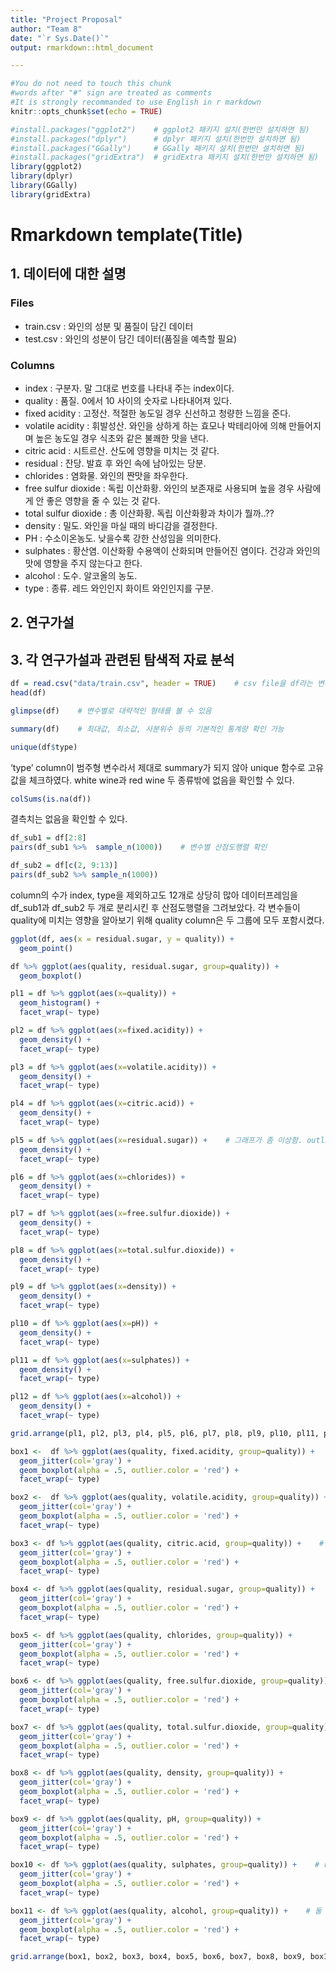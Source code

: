 ---
title: "Project Proposal"
author: "Team 8"
date: "`r Sys.Date()`"
output: rmarkdown::html_document

---

```{r setup, include = FALSE}
#You do not need to touch this chunk
#words after "#" sign are treated as comments
#It is strongly recommanded to use English in r markdown
knitr::opts_chunk$set(echo = TRUE)
```

```{r}
#install.packages("ggplot2")    # ggplot2 패키지 설치(한번만 설치하면 됨)
#install.packages("dplyr")      # dplyr 패키지 설치(한번만 설치하면 됨)
#install.packages("GGally")     # GGally 패키지 설치(한번만 설치하면 됨)
#install.packages("gridExtra")  # gridExtra 패키지 설치(한번만 설치하면 됨)
library(ggplot2)
library(dplyr)
library(GGally)
library(gridExtra)
```


# Rmarkdown template(Title)


## 1. 데이터에 대한 설명

### Files

- train.csv : 와인의 성분 및 품질이 담긴 데이터
- test.csv : 와인의 성분이 담긴 데이터(품질을 예측할 필요)


### Columns

- index : 구분자. 말 그대로 번호를 나타내 주는 index이다.
- quality : 품질. 0에서 10 사이의 숫자로 나타내어져 있다.
- fixed acidity : 고정산. 적절한 농도일 경우 신선하고 청량한 느낌을 준다.
- volatile acidity : 휘발성산. 와인을 상하게 하는 효모나 박테리아에 의해 만들어지며 높은 농도일 경우 식초와 같은 불쾌한 맛을 낸다.
- citric acid : 시트르산. 산도에 영향을 미치는 것 같다.
- residual : 잔당. 발효 후 와인 속에 남아있는 당분.
- chlorides : 염화물. 와인의 짠맛을 좌우한다.
- free sulfur dioxide : 독립 이산화황. 와인의 보존재로 사용되며 높을 경우 사람에게 안 좋은 영향을 줄 수 있는 것 같다.
- total sulfur dioxide : 총 이산화황. 독립 이산화황과 차이가 뭘까..??
- density : 밀도. 와인을 마실 때의 바디감을 결정한다.
- PH : 수소이온농도. 낮을수록 강한 산성임을 의미한다.
- sulphates : 황산염. 이산화황 수용액이 산화되며 만들어진 염이다. 건강과 와인의 맛에 영향을 주지 않는다고 한다.
- alcohol : 도수. 알코올의 농도.
- type : 종류. 레드 와인인지 화이트 와인인지를 구분.


## 2. 연구가설


## 3. 각 연구가설과 관련된 탐색적 자료 분석

```{r}
df = read.csv("data/train.csv", header = TRUE)    # csv file을 df라는 변수에 저장
head(df)
```

```{r}
glimpse(df)    # 변수별로 대략적인 형태를 볼 수 있음
```

```{r}
summary(df)    # 최대값, 최소값, 사분위수 등의 기본적인 통계량 확인 가능
```
```{r}
unique(df$type)
```
'type' column이 범주형 변수라서 제대로 summary가 되지 않아 unique 함수로 고유값을 체크하였다. white wine과 red wine 두 종류밖에 없음을 확인할 수 있다.

```{r}
colSums(is.na(df))
```

결측치는 없음을 확인할 수 있다.

```{r}
df_sub1 = df[2:8]
pairs(df_sub1 %>%  sample_n(1000))    # 변수별 산점도행렬 확인
```
```{r}
df_sub2 = df[c(2, 9:13)]
pairs(df_sub2 %>% sample_n(1000))
```
column의 수가 index, type을 제외하고도 12개로 상당히 많아 데이터프레임을 df_sub1과 df_sub2 두 개로 분리시킨 후 산점도행렬을 그려보았다. 각 변수들이 quality에 미치는 영향을 알아보기 위해 quality column은 두 그룹에 모두 포함시켰다.



```{r}
ggplot(df, aes(x = residual.sugar, y = quality)) +
  geom_point()
```

```{r}
df %>% ggplot(aes(quality, residual.sugar, group=quality)) +
  geom_boxplot()
```



```{r fig.width = 10, fig.height=7}


pl1 = df %>% ggplot(aes(x=quality)) +
  geom_histogram() +
  facet_wrap(~ type)

pl2 = df %>% ggplot(aes(x=fixed.acidity)) +
  geom_density() +
  facet_wrap(~ type)

pl3 = df %>% ggplot(aes(x=volatile.acidity)) +
  geom_density() +
  facet_wrap(~ type)

pl4 = df %>% ggplot(aes(x=citric.acid)) +
  geom_density() +
  facet_wrap(~ type)

pl5 = df %>% ggplot(aes(x=residual.sugar)) +    # 그래프가 좀 이상함. outlier 값이 있을 것으로 예상됨.
  geom_density() +
  facet_wrap(~ type)

pl6 = df %>% ggplot(aes(x=chlorides)) +
  geom_density() +
  facet_wrap(~ type)

pl7 = df %>% ggplot(aes(x=free.sulfur.dioxide)) +
  geom_density() +
  facet_wrap(~ type)

pl8 = df %>% ggplot(aes(x=total.sulfur.dioxide)) +
  geom_density() +
  facet_wrap(~ type)

pl9 = df %>% ggplot(aes(x=density)) +
  geom_density() +
  facet_wrap(~ type)

pl10 = df %>% ggplot(aes(x=pH)) +
  geom_density() +
  facet_wrap(~ type)

pl11 = df %>% ggplot(aes(x=sulphates)) +
  geom_density() +
  facet_wrap(~ type)

pl12 = df %>% ggplot(aes(x=alcohol)) +
  geom_density() +
  facet_wrap(~ type)

grid.arrange(pl1, pl2, pl3, pl4, pl5, pl6, pl7, pl8, pl9, pl10, pl11, pl12, nrow=4, ncol=3)


```

```{r fig.width= 10, fig.height=20}

box1 <-  df %>% ggplot(aes(quality, fixed.acidity, group=quality)) +
  geom_jitter(col='gray') +
  geom_boxplot(alpha = .5, outlier.color = 'red') +
  facet_wrap(~ type)

box2 <-  df %>% ggplot(aes(quality, volatile.acidity, group=quality)) +    # red 와인의 경우 음의 상관관계
  geom_jitter(col='gray') +
  geom_boxplot(alpha = .5, outlier.color = 'red') +
  facet_wrap(~ type)

box3 <- df %>% ggplot(aes(quality, citric.acid, group=quality)) +    # red 와인의 경우 양의 상관관계
  geom_jitter(col='gray') +
  geom_boxplot(alpha = .5, outlier.color = 'red') +
  facet_wrap(~ type)

box4 <- df %>% ggplot(aes(quality, residual.sugar, group=quality)) +    # 이상치 때문에 제대로 관측 불가
  geom_jitter(col='gray') +
  geom_boxplot(alpha = .5, outlier.color = 'red') +
  facet_wrap(~ type)

box5 <- df %>% ggplot(aes(quality, chlorides, group=quality)) +
  geom_jitter(col='gray') +
  geom_boxplot(alpha = .5, outlier.color = 'red') +
  facet_wrap(~ type)

box6 <- df %>% ggplot(aes(quality, free.sulfur.dioxide, group=quality)) +
  geom_jitter(col='gray') +
  geom_boxplot(alpha = .5, outlier.color = 'red') +
  facet_wrap(~ type)

box7 <- df %>% ggplot(aes(quality, total.sulfur.dioxide, group=quality)) +
  geom_jitter(col='gray') +
  geom_boxplot(alpha = .5, outlier.color = 'red') +
  facet_wrap(~ type)

box8 <- df %>% ggplot(aes(quality, density, group=quality)) +
  geom_jitter(col='gray') +
  geom_boxplot(alpha = .5, outlier.color = 'red') +
  facet_wrap(~ type)

box9 <- df %>% ggplot(aes(quality, pH, group=quality)) +
  geom_jitter(col='gray') +
  geom_boxplot(alpha = .5, outlier.color = 'red') +
  facet_wrap(~ type)

box10 <- df %>% ggplot(aes(quality, sulphates, group=quality)) +    # red의 경우 양의 상관관계
  geom_jitter(col='gray') +
  geom_boxplot(alpha = .5, outlier.color = 'red') +
  facet_wrap(~ type)

box11 <- df %>% ggplot(aes(quality, alcohol, group=quality)) +    # 둘 다 대체적으로 양의 상관관계
  geom_jitter(col='gray') +
  geom_boxplot(alpha = .5, outlier.color = 'red') +
  facet_wrap(~ type)

grid.arrange(box1, box2, box3, box4, box5, box6, box7, box8, box9, box10, box11, nrow=6, ncol=2)

```

